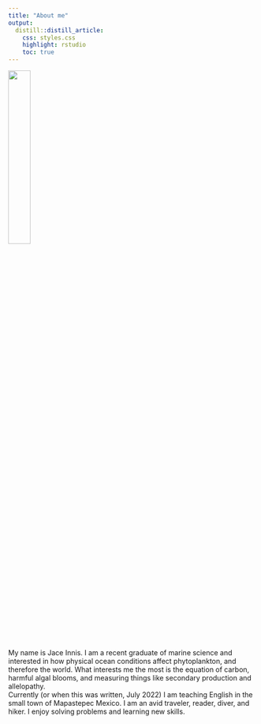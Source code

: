 ```yaml
---
title: "About me"
output:
  distill::distill_article:
    css: styles.css
    highlight: rstudio
    toc: true
---
```


 
<p style="text-align:left;">
![](1641413348403.jpg){width=30%}
<span style="float:right;">
My name is Jace Innis. I am a recent graduate of marine science and interested in how physical ocean conditions affect phytoplankton, and therefore the world. What interests me the most is the equation of carbon, harmful algal blooms, and measuring things like secondary production and allelopathy.  

Currently (or when this was written, July 2022) I am teaching English in the small town of Mapastepec Mexico. I am an avid traveler, reader, diver, and hiker. I enjoy solving problems and learning new skills.
     </span>
</p>

 
 

 
 
 
 
 
 
 
 